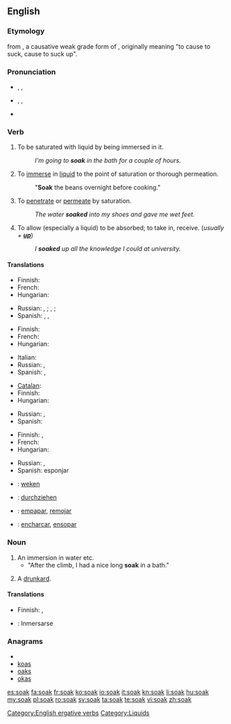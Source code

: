 ==English==

===Etymology===
{{etyl|enm}} {{term|soken|soken||lang=enm}} from {{etyl|ang}} {{term|socian|socian|to soak, steep|lang=ang}}, a causative weak grade form of {{term|sucan|sūcan|to suck|lang=ang}}, originally meaning "to cause to suck, cause to suck up".

===Pronunciation===
* {{a|British}} {{enPR|sōk}}, {{IPA|/səʊk/}}, {{SAMPA|/s@Uk/}}
*: {{rhymes|əʊk}}
* {{a|US}} {{enPR|sōk}}, {{IPA|/soʊk/}}, {{SAMPA|/soUk/}}
*: {{rhymes|oʊk}}
* {{homophones|soke}}

===Verb===
{{en-verb}}

# {{intransitive}} To be saturated with liquid by being immersed in it.
#: ''I'm going to '''soak''' in the bath for a couple of hours.''
# {{transitive}} To [[immerse]] in [[liquid]] to the point of saturation or thorough permeation.
#: "'''Soak''' the beans overnight before cooking."
# {{intransitive}} To [[penetrate]] or [[permeate]] by saturation.
#: ''The water '''soaked''' into my shoes and gave me wet feet.''
# {{transitive}} To allow (especially a liquid) to be absorbed; to take in, receive. (''usually + '''[[up]]''''')
#: ''I '''soaked''' up all the knowledge I could at university.''

====Translations====
{{trans-top|to be saturated with liquid by being immersed in it}}
* Finnish: {{t-|fi|liota}}
* French: {{t+|fr|tremper}}
* Hungarian: {{t-|hu|ázik}}
{{trans-mid}}
* Russian: {{t|ru|намокать|tr=namokát'}} {{impf}}, {{t|ru|намокнуть|tr=namóknut'}} {{pf.}}; {{t|ru|промокать|tr=promokát'}} {{impf}}, {{t|ru|промокнуть|tr=promóknut'}} {{pf.}}; {{t|ru|отмокать|tr=otmokát'}} {{impf}}
* Spanish: {{t-|es|empapar}}, {{t-|es|remojar}}, {{t|es|embeber}}
{{trans-bottom}}

{{trans-top|to immerse in liquid to the point of saturation or thorough permeation}}
* Finnish: {{t-|fi|liottaa}}
* French: {{t|fr|faire tremper}}
* Hungarian: {{t|hu|áztat}}
{{trans-mid}}
* Italian: {{t|it|mettere a bagno}}
* Russian: {{t|ru|вымачивать|tr=vymáčivat'}} {{impf}}, {{t|ru|вымочить|tr=výmočit'}}
* Spanish: {{t-|es|remojar}}, {{t-|es|empapar}}
{{trans-bottom}}

{{trans-top|to penetrate or permeate by saturation}}
* [[Catalan]]: {{t+|ca|penetrar}}
* Finnish: {{t-|fi|tihkua}}
* Hungarian: {{t|hu|beszívódik}}
{{trans-mid}}
* Russian: {{t|ru|просачиваться|tr=prosáčivat's'a}} {{impf}}, {{t|ru|просочиться|tr=prosočít's'a}} {{pf.}}
* Spanish: {{t-|es|saturar}}
{{trans-bottom}}

{{trans-top|to allow (especially a liquid) to be absorbed}}
* Finnish: {{t+|fi|imeä}}, {{t-|fi|imeyttää}}
* French: {{t+|fr|éponger}}
* Hungarian: {{t|hu|felszív}}
{{trans-mid}}
* Russian: {{t|ru|впитывать|tr=vpítyvat'}} {{impf}}, {{t|ru|впитать|tr=vpitát'}} {{pf.}}
* Spanish: esponjar
{{trans-bottom}}

{{checktrans-top}}
* {{ttbc|nl}}: [[weken]]
* {{ttbc|de}}: [[durchziehen]]
{{trans-mid}}
* {{ttbc|es}}: [[empapar]], [[remojar]]
* {{ttbc|pt}}: [[encharcar]], [[ensopar]]
{{trans-bottom}}

===Noun===
{{en-noun}}

# An immersion in water etc.
#* "After the climb, I had a nice long '''soak''' in a bath."
# {{slang|British}} A [[drunkard]].

====Translations====
{{trans-top|immersion in a liquid}}
* Finnish: {{t|fi|liotus}}, {{t|fi|liko}}
{{trans-mid}}
{{trans-bottom}}

{{checktrans-top}}
* {{ttbc|es}}: Inmersarse <!-- This is a verb -->
{{trans-bottom}}

===Anagrams===
* {{alphagram|akos}}
* [[koas#English|koas]]
* [[oaks#English|oaks]]
* [[okas#English|okas]]

[[Category:English ergative verbs]]
[[Category:Liquids]]

[[es:soak]]
[[fa:soak]]
[[fr:soak]]
[[ko:soak]]
[[io:soak]]
[[it:soak]]
[[kn:soak]]
[[li:soak]]
[[hu:soak]]
[[my:soak]]
[[pl:soak]]
[[ro:soak]]
[[sv:soak]]
[[ta:soak]]
[[te:soak]]
[[vi:soak]]
[[zh:soak]]